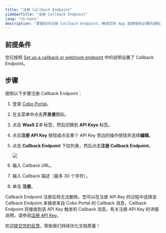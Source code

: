 ```yaml
---
title: "注册 Callback Endpoint"
sidebarTitle: "注册 Callback Endpoint"
lang: "zh-hans"
description: "掌握如何注册 Callback Endpoint，确保您的 App 能够接收必要的通知。"
---
```


## 前提条件
您已按照 [Set up a callback or webhook endpoint](https://www.cobo.com/developers/v2/guides/webhooks-callbacks/set-up-endpoint) 中的说明设置了 Callback Endpoint。

## 步骤
按照以下步骤注册 Callback Endpoint：

1. 登录 [Cobo Portal](https://portal.cobo.com/login)。
2. 在主菜单中点击**开发者**图标。
3. 点击 **WaaS 2.0** 标签，然后切换到 **API Keys** 标签。
4. 点击**注册 API Key** 按钮或点击某个 API Key 旁边的操作按钮并选择**编辑**。
5. 点击 **Callback Endpoint** 下拉列表，然后点击**注册 Callback Endpoint**。

    <img src="/cn/images/developer-console/register_callback_endpoint.png" className="screenshot_modal"/>

6. 输入 Callback URL。
7. 输入 Callback 描述（最多 30 个字符）。
8. 单击 **注册**。

Callback Endpoint 注册后将无法删除。您可以在注册 API Key 的过程中选择该 Callback Endpoint 来接收来自 Cobo Portal 的 Callback 消息，Callback Endpoint 将接收到该 API Key 触发的 Callback 消息。有关注册 API Key 的详细说明，请参阅[注册 API Key](/cn/portal/developer-console/create-api-key)。

<Tip>欢迎[提交您的反馈](https://forms.zohopublic.com/cobo/form/DocumentFeedbackForm/formperma/QvLOhxJv1_JMsJ-1dleZ8Itb_7rzN-LtgvsDdxosoVI?referrername=manuals)，帮助我们持续优化文档质量！</Tip>